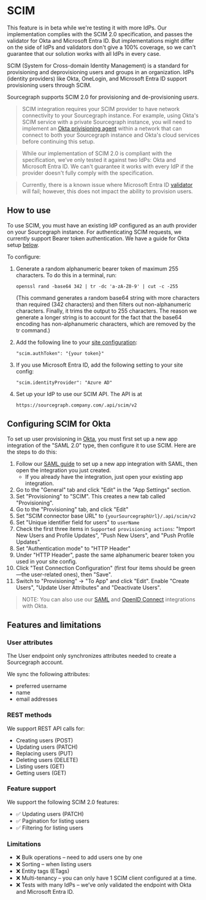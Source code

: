 # SCIM

<Callout type="info">This feature is in beta while we're testing it with more IdPs. Our implementation complies with the SCIM 2.0 specification, and passes the validator for Okta and Microsoft Entra ID. But implementations might differ on the side of IdPs and validators don't give a 100% coverage, so we can't guarantee that our solution works with all IdPs in every case.</Callout>

SCIM (System for Cross-domain Identity Management) is a standard for provisioning and deprovisioning users and groups in an organization. IdPs (identity providers) like Okta, OneLogin, and Microsoft Entra ID support provisioning users through SCIM.

Sourcegraph supports SCIM 2.0 for provisioning and de-provisioning _users_.

> <Callout type="note">SCIM integration requires your SCIM provider to have network connectivity to your Sourcegraph instance. For example, using Okta's SCIM service with a private Sourcegraph instance, you will need to implement an [Okta privisioning agent](https://help.okta.com/en-us/content/topics/provisioning/opp/opp-main.htm) within a network that can connect to both your Sourcegraph instance and Okta's cloud services before continuing this setup.</Callout>

> <Callout type="note">While our implementation of SCIM 2.0 is compliant with the specification, we’ve only tested it against two IdPs: Okta and Microsoft Entra ID. We can't guarantee it works with every IdP if the provider doesn't fully comply with the specification.</Callout> 

> <Callout type="note">Currently, there is a known issue where Microsoft Entra ID [validator](https://scimvalidator.microsoft.com/) will fail; however, this does not impact the ability to provision users.</Callout>

## How to use

To use SCIM, you must have an existing IdP configured as an auth provider on your Sourcegraph instance. For authenticating SCIM requests, we currently support Bearer token authentication. We have a guide for Okta setup [below](#setting-up-okta-as-the-idp).

To configure:

1. Generate a random alphanumeric bearer token of maximum 255 characters.
   To do this in a terminal, run:

   ```
   openssl rand -base64 342 | tr -dc 'a-zA-Z0-9' | cut -c -255
   ```

   (This command generates a random base64 string with more characters than required (342 characters) and then filters out non-alphanumeric characters. Finally, it trims the output to 255 characters. The reason we generate a longer string is to account for the fact that the base64 encoding has non-alphanumeric characters, which are removed by the tr command.)

2. Add the following line to your [site configuration](/admin/config/site_config):

   ```
   "scim.authToken": "{your token}"
   ```
3. If you use Microsoft Entra ID, add the following setting to your site config:

   ```
   "scim.identityProvider": "Azure AD"
   ```
4. Set up your IdP to use our SCIM API. The API is at

   ```
   https://sourcegraph.company.com/.api/scim/v2
   ```

## Configuring SCIM for Okta

To set up user provisioning in [Okta](https://help.okta.com/en-us/Content/Topics/Apps/Apps_App_Integration_Wizard_SCIM.htm), you must first set up a new app integration of the "SAML 2.0" type, then configure it to use SCIM. Here are the steps to do this:

1. Follow our [SAML guide](/admin/auth/saml/okta) to set up a new app integration with SAML, then open the integration you just created.
    - If you already have the integration, just open your existing app integration.
1. Go to the "General" tab and click "Edit" in the "App Settings" section.
1. Set "Provisioning" to "SCIM". This creates a new tab called "Provisioning".
1. Go to the "Provisioning" tab, and click "Edit"
1. Set "SCIM connector base URL" to `{yourSourcegraphUrl}/.api/scim/v2`
1. Set "Unique identifier field for users" to `userName`
1. Check the first three items in `Supported provisioning actions`: "Import New Users and Profile Updates", "Push New Users", and "Push Profile Updates".
1. Set "Authentication mode" to "HTTP Header"
1. Under "HTTP Header", paste the same alphanumeric bearer token you used in your site config.
1. Click "Test Connection Configuration" (first four items should be green—the user-related ones), then "Save".
1. Switch to "Provisioning" → "To App" and click "Edit". Enable "Create Users", "Update User Attributes" and "Deactivate Users".

> NOTE: You can also use our [SAML](/admin/auth/saml/okta) and [OpenID Connect](/admin/auth#openid-connect) integrations with Okta.

## Features and limitations

### User attributes

The User endpoint only synchronizes attributes needed to create a Sourcegraph account.

We sync the following attributes:

- preferred username
- name
- email addresses

### REST methods

We support REST API calls for:

- Creating users (POST)
- Updating users (PATCH)
- Replacing users (PUT)
- Deleting users (DELETE)
- Listing users (GET)
- Getting users (GET)

### Feature support

We support the following SCIM 2.0 features:

- ✅ Updating users (PATCH)
- ✅ Pagination for listing users
- ✅ Filtering for listing users

### Limitations

- ❌ Bulk operations – need to add users one by one
- ❌ Sorting – when listing users
- ❌ Entity tags (ETags)
- ❌ Multi-tenancy – you can only have 1 SCIM client configured at a time.
- ❌ Tests with many IdPs – we’ve only validated the endpoint with Okta and Microsoft Entra ID.

